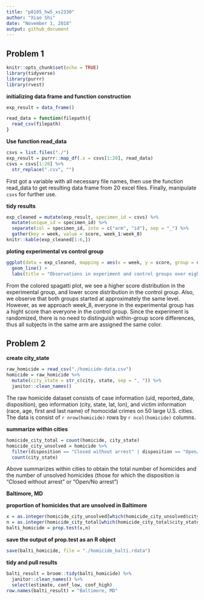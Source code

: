 ```yaml
---
title: "p8105_hw5_xs2330"
author: "Xiao Shi"
date: "November 1, 2018"
output: github_document
---
```


## Problem 1
```r
knitr::opts_chunk$set(echo = TRUE)
library(tidyverse)
library(purrr)
library(rvest)
```
**initializing data frame and function construction**
```r
exp_result = data_frame()

read_data = function(filepath){
  read_csv(filepath)
}
```
**Use function read_data**
```r
csvs = list.files("./")
exp_result = purrr::map_df(.x = csvs[1:20], read_data)
csvs = csvs[1:20] %>%
  str_replace(".csv", "")
```
First got a variable with all necessary file names, then use the function read_data to get resulting data frame from 20 excel files. Finally, manipulate `csvs` for further use.

**tidy results**
```r
exp_cleaned = mutate(exp_result, specimen_id = csvs) %>%
  mutate(unique_id = specimen_id) %>%
  separate(col = specimen_id, into = c("arm", "id"), sep = "_") %>%
  gather(key = week, value = score, week_1:week_8)
knitr::kable(exp_cleaned[1:6,])
```


**ploting experimental vs control group**
```r
ggplot(data = exp_cleaned, mapping = aes(x = week, y = score, group = unique_id, color = arm)) +
  geom_line() +
  labs(title = "Observations in experiment and control groups over eight weeks")
```

From the colored spagatti plot, we see a higher score distribution in the experimental group, and lower score distribution in the control group. Also, we observe that both groups started at approximately the same level. However, as we approach week_8, everyone in the experimental group has a hight score than everyone in the control group. Since the experiment is randomized, there is no need to distinguish within-group score differences, thus all subjects in the same arm are assigned the same color.

## Problem 2
**create city_state**
```r
raw_homicide = read_csv("./homicide-data.csv") 
homicide = raw_homicide %>%
  mutate(city_state = str_c(city, state, sep = ", ")) %>%
  janitor::clean_names()
```
The raw homicide dataset consists of case information (uid, reported_date, disposition), geo information (city, state, lat, lon), and victim information (race, age, first and last name) of homocidal crimes on 50 large U.S. cities. The data is consist of `r nrow(homicide)` rows by `r ncol(homicide)` columns.


**summarize within cities**
```r
homicide_city_total = count(homicide, city_state)
homicide_city_unsolved = homicide %>%
  filter(disposition == "Closed without arrest" | disposition == "Open/No arrest") %>%
  count(city_state)
```
Above summarizes within cities to obtain the total number of homicides and the number of unsolved homicides (those for which the disposition is “Closed without arrest” or “Open/No arrest”)

**Baltimore, MD**

**proportion of homicides that are unsolved in Baltimore**
```r
x = as.integer(homicide_city_unsolved[which(homicide_city_unsolved$city_state == "Baltimore, MD"),2])
n = as.integer(homicide_city_total[which(homicide_city_total$city_state == "Baltimore, MD"),2])
balti_homicide = prop.test(x,n)
```

**save the output of prop.test as an R object**
```r
save(balti_homicide, file = "./homicide_balti.rdata")
```

**tidy and pull results**
```r
balti_result = broom::tidy(balti_homicide) %>%
  janitor::clean_names() %>%
  select(estimate, conf_low, conf_high)
row.names(balti_result) = "Baltimore, MD"
```

